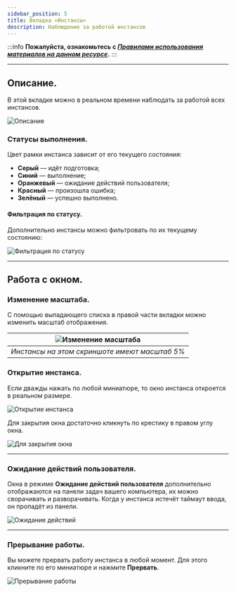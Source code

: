 ```yaml
---
sidebar_position: 5
title: Вкладка «Инстансы»
description: Наблюдение за работой инстансов
---  
```

:::info **Пожалуйста, ознакомьтесь с [*Правилами использования материалов на данном ресурсе*](../Disclaimer).**
:::
_______________________________________________  
## Описание.  
В этой вкладке можно в реальном времени наблюдать за работой всех инстансов.  

![Описание](./assets/Instance/Instance_pic1.png)  

### Статусы выполнения.  
Цвет рамки инстанса зависит от его текущего состояния:  
- **Серый** — идёт подготовка;  
- **Синий** — выполнение;  
- **Оранжевый** — ожидание действий пользователя;  
- **Красный** — произошла ошибка;  
- **Зелёный** — успешно выполнено.  

#### Фильтрация по статусу.  
Дополнительно инстансы можно фильтровать по их текущему состоянию:  

![Фильтрация по статусу](./assets/Instance/Instance_pic2.gif)  
_______________________________________________
## Работа с окном.  
### Изменение масштаба.  
С помощью выпадающего списка в правой части вкладки можно изменить масштаб отображения.  

| ![Изменение масштаба](./assets/Instance/Instance_pic3.png)    | 
| :--------: | 
| *Инстансы на этом скриншоте имеют масштаб 5%*  |  

### Открытие инстанса.  
Если дважды нажать по любой миниатюре, то окно инстанса откроется в реальном размере.  

![Открытие инстанса](./assets/Instance/Instance_pic4.gif) 

Для закрытия окна достаточно кликнуть по крестику в правом углу окна.  

![Для закрытия окна](./assets/Instance/Instance_pic5.png)  
_______________________________________________
### Ожидание действий пользователя.  
Окна в режиме **Ожидание действий пользователя** дополнительно отображаются на панели задач вашего компьютера, их можно сворачивать и разворачивать. Когда у инстанса истечёт таймаут ввода, он пропадёт из панели.  

![Ожидание действий](./assets/Instance/Instance_pic6.png)  
_______________________________________________
### Прерывание работы.  
Вы можете прервать работу инстанса в любой момент. Для этого кликните по его миниатюре и нажмите **Прервать**.  

![Прерывание работы](./assets/Instance/Instance_pic7.png)